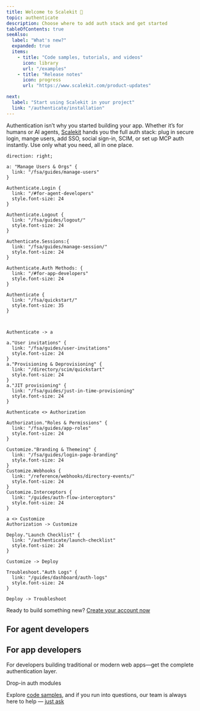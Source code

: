 ```yaml
---
title: Welcome to Scalekit 👋
topic: authenticate
description: Choose where to add auth stack and get started
tableOfContents: true
seeAlso:
  label: "What's new?"
  expanded: true
  items:
    - title: "Code samples, tutorials, and videos"
      icon: library
      url: "/examples"
    - title: "Release notes"
      icon: progress
      url: "https://www.scalekit.com/product-updates"

next:
  label: "Start using Scalekit in your project"
  link: "/authenticate/installation"
---
```



Authentication isn’t why you started building your app. Whether it’s for humans or AI agents, [Scalekit](https://scalekit.com) hands you the full auth stack: plug in secure login, mange users, add SSO, social sign-in, SCIM, or set up MCP auth instantly. Use only what you need, all in one place.


```d2 inline=true
direction: right;

a: "Manage Users & Orgs" {
  link: "/fsa/guides/manage-users"
}

Authenticate.Login {
  link: "/#for-agent-developers"
  style.font-size: 24
}

Authenticate.Logout {
  link: "/fsa/guides/logout/"
  style.font-size: 24
}

Authenticate.Sessions:{
  link: "/fsa/guides/manage-session/"
  style.font-size: 24
}

Authenticate.Auth Methods: {
  link: "/#for-app-developers"
  style.font-size: 24
}

Authenticate {
  link: "/fsa/quickstart/"
  style.font-size: 35
}



Authenticate -> a

a."User invitations" {
  link: "/fsa/guides/user-invitations"
  style.font-size: 24
}
a."Provisioning & Deprovisioning" {
  link: "/directory/scim/quickstart"
  style.font-size: 24
}
a."JIT provisioning" {
  link: "/fsa/guides/just-in-time-provisioning"
  style.font-size: 24
}

Authenticate <> Authorization

Authorization."Roles & Permissions" {
  link: "/fsa/guides/app-roles"
  style.font-size: 24
}

Customize."Branding & Themeing" {
  link: "/fsa/guides/login-page-branding"
  style.font-size: 24
}
Customize.Webhooks {
  link: "/reference/webhooks/directory-events/"
  style.font-size: 24
}
Customize.Interceptors {
  link: "/guides/auth-flow-interceptors"
  style.font-size: 24
}

a <> Customize
Authorization -> Customize

Deploy."Launch Checklist" {
  link: "/authenticate/launch-checklist"
  style.font-size: 24
}

Customize -> Deploy

Troubleshoot."Auth Logs" {
  link: "/guides/dashboard/auth-logs"
  style.font-size: 24
}

Deploy -> Troubleshoot

```

Ready to build something new? [Create your account now](https://app.scalekit.com)


## For agent developers

<CardGrid>
  <LinkCard
    title="MCP Auth"
    description="Set up agent identities quickly. AI agents can sign in and start working securely"
    href="/mcp/oauth"
  />
  <LinkCard
    title="Agent Actions"
    description="Give agents clear, safe ways to access tools. You choose their limits and tasks, they do the rest"
    href="/agent-actions/quickstart"
  />
</CardGrid>


## For app developers

For developers building traditional or modern web apps—get the complete authentication layer.

<LinkCard
    title="Full stack auth"
    description="Add secure login pages, user accounts, and safe session handling to your app. Get real authentication, strong protection, and only the people and agents you trust inside"
    href="/fsa/quickstart"
  />

<div class="my-6 flex items-center gap-3">
  <span class="h-px flex-1 bg-[var(--sl-color-gray-5)]" aria-hidden="true"></span>
  <span class="text-sm text-[var(--sl-color-gray-3)] uppercase">Drop-in auth modules</span>
  <span class="h-px flex-1 bg-[var(--sl-color-gray-5)]" aria-hidden="true"></span>
</div>

<CardGrid>
  <LinkCard
    title="Social logins"
    description="One button. Your users sign in with Google, Microsoft, GitHub, and more"
    href="/social-logins/quickstart"
  />
  <LinkCard
    title="Passwordless auth"
    description="Email a magic link or send a email OTP. Your users are in"
    href="/passwordless/quickstart"
  />
  <LinkCard
    title="Single Sign-on"
    description="Easily onboard enterprise customers with any login system. Supports SAML, OIDC"
    href="/sso/quickstart"
  />
  <LinkCard
    title="SCIM provisioning"
    description="Automate account changes automatically, so you don’t have to babysit user lists"
    href="/directory/scim/quickstart"
  />
</CardGrid>

Explore [code samples](/dev-kit/code-samples), and if you run into questions, our team is always here to help — [just ask](/support/contact-us)